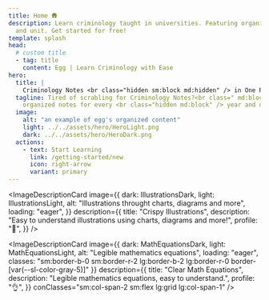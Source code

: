 ```yaml
---
title: Home 🛖
description: Learn criminology taught in universities. Featuring organized content, for every year
  and unit. Get started for free!
template: splash
head:
  # custom title
  - tag: title
    content: Egg | Learn Criminology with Ease
hero:
  title: |
    Criminology Notes <br class="hidden sm:block md:hidden" /> in One Place
  tagline: Tired of scrabling for Criminology Notes?<br class=" md:block" /> Get
    organized notes for every <br class="hidden md:block" /> year and unit, for free!
  image:
    alt: "an example of egg's organized content"
    light: ../../assets/hero/HeroLight.png
    dark: ../../assets/hero/HeroDark.png
  actions:
    - text: Start Learning
      link: /getting-started/new
      icon: right-arrow
      variant: primary
---
```



<GridThreeColumnLayout>
  <ImageDescriptionCard
    image={{
      dark: OrganizedContentDark,
      light: OrganizedContentLight,
      alt: "Organized Content for each year and unit",
      loading: "eager",
    }}
    description={{
      title: "Organized Content",
      description: "Notes are organized by year, each year having its corresponding units.",
      profile: "📜",
    }}
  />

  <ImageDescriptionCard
    image={{
      dark: IllustrationsDark,
      light: IllustrationsLight,
      alt: "Illustrations throught charts, diagrams and more",
      loading: "eager",
    }}
    description={{
      title: "Crispy Illustrations",
      description: "Easy to understand illustrations using charts, diagrams and more!",
      profile: "🍕",
    }}
  />

  <ImageDescriptionCard
    image={{
      dark: MathEquationsDark,
      light: MathEquationsLight,
      alt: "Legible mathematics equations",
      loading: "eager",
      classes: "sm:border-b-0 sm:border-r-2 lg:border-b-2 lg:border-r-0 border-[var(--sl-color-gray-5)]"
    }}
    description={{
      title: "Clear Math Equations",
      description: "Legible mathematics equations, easy to understand.",
      profile: "👌",
    }}
    conClasses="sm:col-span-2 sm:flex lg:grid lg:col-span-1"
  />
</GridThreeColumnLayout>
